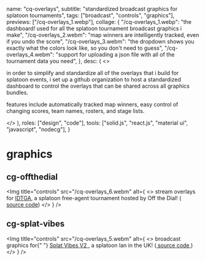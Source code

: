   name: "cq-overlays",
  subtitle: "standardized broadcast graphics for splatoon tournaments",
  tags: ["broadcast", "controls", "graphics"],
  previews: ["/cq-overlays_1.webp"],
  collage: {
    "/cq-overlays_1.webp":
      "the dashboard! used for all the splatoon tournament broadcast graphics i make",
    "/cq-overlays_2.webm":
      "map winners are intelligently tracked, even if you undo the score",
    "/cq-overlays_3.webm":
      "the dropdown shows you exactly what the colors look like, so you don't need to guess",
    "/cq-overlays_4.webm":
      "support for uploading a json file with all of the tournament data you need",
  },
  desc: (
    <>
      <p>
        in order to simplify and standardize all of the overlays that i build
        for splatoon events, i set up a github organization to host a
        standardized dashboard to control the overlays that can be shared across
        all graphics bundles.
      </p>
      <p>
        features include automatically tracked map winners, easy control of
        changing scores, team names, rosters, and stage lists.
      </p>
    </>
  ),
  roles: ["design", "code"],
  tools: ["solid.js", "react.js", "material ui", "javascript", "nodecg"],
}

# graphics

## cg-offthedial

<Img
  title="controls"
  src="/cq-overlays_6.webm"
  alt={
    <>
      stream overlays for <a href="https://otd.ink/idtga">IDTGA</a>, a splatoon
      free-agent tournament hosted by Off the Dial! (
      <a href="https://github.com/cq-overlays/cg-offthedial">source code</a>)
    </>
  }
/>

## cg-splat-vibes

<Img
  title="controls"
  src="/cq-overlays_5.webm"
  alt={
    <>
      broadcast graphics for{" "}
      <a href="https://www.start.gg/tournament/splat-vibes-vol-2">
        Splat Vibes V2
      </a>
      , a splatoon lan in the UK! (<a href="https://github.com/cq-overlays/cg-splat-vibes">
        source code
      </a>)
    </>
  }
/>
